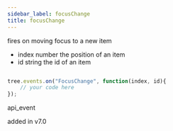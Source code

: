 ```yaml
---
sidebar_label: focusChange
title: focusChange
---
```



          


<Short>
 fires on moving focus to a new item


</Short>



- index		number			the position of an item
- id		string			the id of an item



~~~js

tree.events.on("FocusChange", function(index, id){
    // your code here
});


~~~
 api_event

<Descr>




</Descr>


 added in v7.0

